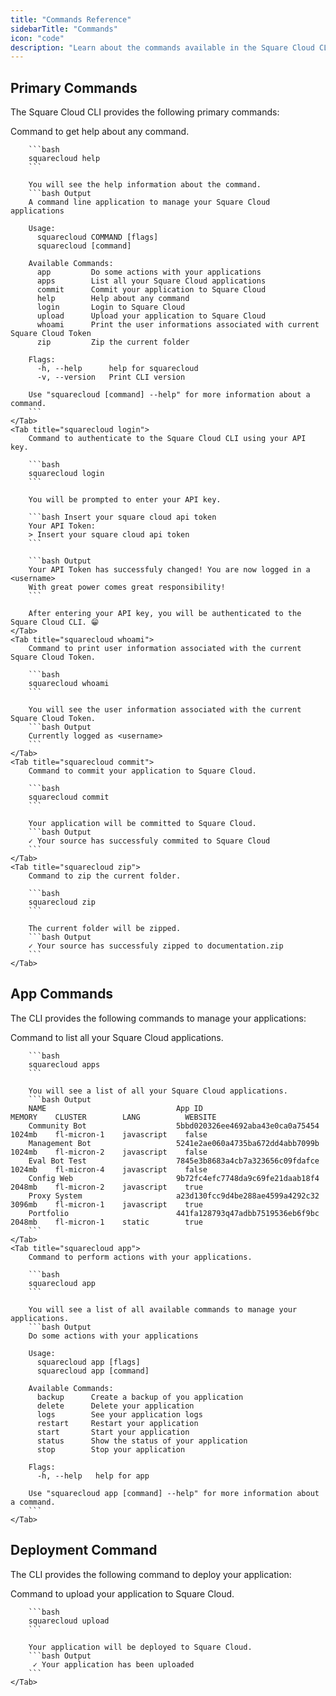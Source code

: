 ```yaml
---
title: "Commands Reference"
sidebarTitle: "Commands"
icon: "code"
description: "Learn about the commands available in the Square Cloud CLI."
---
```


## Primary Commands
The Square Cloud CLI provides the following primary commands:

<Tabs>
    <Tab title="squarecloud help">
        Command to get help about any command.

        ```bash
        squarecloud help
        ```

        You will see the help information about the command.
        ```bash Output
        A command line application to manage your Square Cloud applications

        Usage:
          squarecloud COMMAND [flags]
          squarecloud [command]

        Available Commands:
          app         Do some actions with your applications
          apps        List all your Square Cloud applications
          commit      Commit your application to Square Cloud
          help        Help about any command
          login       Login to Square Cloud
          upload      Upload your application to Square Cloud
          whoami      Print the user informations associated with current Square Cloud Token
          zip         Zip the current folder

        Flags:
          -h, --help      help for squarecloud
          -v, --version   Print CLI version

        Use "squarecloud [command] --help" for more information about a command.
        ```
    </Tab>
    <Tab title="squarecloud login">
        Command to authenticate to the Square Cloud CLI using your API key.

        ```bash
        squarecloud login
        ```

        You will be prompted to enter your API key.

        ```bash Insert your square cloud api token
        Your API Token:
        > Insert your square cloud api token
        ```

        ```bash Output	 
        Your API Token has successfuly changed! You are now logged in a <username>
        With great power comes great responsibility!
        ```

        After entering your API key, you will be authenticated to the Square Cloud CLI. 😁
    </Tab>
    <Tab title="squarecloud whoami">
        Command to print user information associated with the current Square Cloud Token.

        ```bash
        squarecloud whoami
        ```

        You will see the user information associated with the current Square Cloud Token.
        ```bash Output
        Currently logged as <username>
        ```
    </Tab>
    <Tab title="squarecloud commit">
        Command to commit your application to Square Cloud.

        ```bash
        squarecloud commit
        ```

        Your application will be committed to Square Cloud.
        ```bash Output
        ✓ Your source has successfuly commited to Square Cloud
        ```
    </Tab>
    <Tab title="squarecloud zip">
        Command to zip the current folder.

        ```bash
        squarecloud zip
        ```

        The current folder will be zipped.
        ```bash Output
        ✓ Your source has successfuly zipped to documentation.zip
        ```
    </Tab>
</Tabs>

## App Commands
The CLI provides the following commands to manage your applications:

<Tabs>
    <Tab title="squarecloud apps">
        Command to list all your Square Cloud applications.

        ```bash
        squarecloud apps
        ```

        You will see a list of all your Square Cloud applications.
        ```bash Output
        NAME                             App ID                              MEMORY    CLUSTER        LANG          WEBSITE
        Community Bot                    5bbd020326ee4692aba43e0ca0a75454    1024mb    fl-micron-1    javascript    false
        Management Bot                   5241e2ae060a4735ba672dd4abb7099b    1024mb    fl-micron-2    javascript    false
        Eval Bot Test                    7845e3b8683a4cb7a323656c09fdafce    1024mb    fl-micron-4    javascript    false
        Config Web                       9b72fc4efc7748da9c69fe21daab18f4    2048mb    fl-micron-2    javascript    true
        Proxy System                     a23d130fcc9d4be288ae4599a4292c32    3096mb    fl-micron-1    javascript    true
        Portfolio                        441fa128793q47adbb7519536eb6f9bc    2048mb    fl-micron-1    static        true
        ```
    </Tab>
    <Tab title="squarecloud app">
        Command to perform actions with your applications.

        ```bash
        squarecloud app
        ```

        You will see a list of all available commands to manage your applications.
        ```bash Output
        Do some actions with your applications

        Usage:
          squarecloud app [flags]
          squarecloud app [command]

        Available Commands:
          backup      Create a backup of you application
          delete      Delete your application
          logs        See your application logs
          restart     Restart your application
          start       Start your application
          status      Show the status of your application
          stop        Stop your application

        Flags:
          -h, --help   help for app

        Use "squarecloud app [command] --help" for more information about a command.
        ```
    </Tab> 
</Tabs>

## Deployment Command
The CLI provides the following command to deploy your application:

<Tabs>
    <Tab title="squarecloud upload">
        Command to upload your application to Square Cloud.

        ```bash
        squarecloud upload
        ```

        Your application will be deployed to Square Cloud.
        ```bash Output
         ✓ Your application has been uploaded
        ```
    </Tab>
</Tabs>